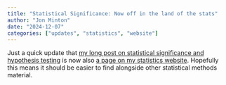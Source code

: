 ```yaml
---
title: "Statistical Significance: Now off in the land of the stats"
author: "Jon Minton"
date: "2024-12-07"
categories: ["updates", "statistics", "website"]
---
```


Just a quick update that [my long post on statistical significance and hypothesis testing](../glms/one-off/p-values-stat-sig/index.qmd) is now also [a page on my statistics website](https://jonminton.github.io/JonStats/pages/extra-courses/p-values-stat-sig/). Hopefully this means it should be easier to find alongside other statistical methods material. 